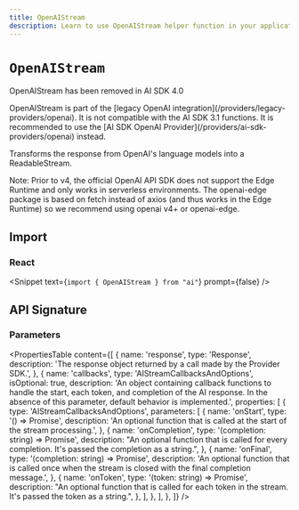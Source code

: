 ```yaml
---
title: OpenAIStream
description: Learn to use OpenAIStream helper function in your application.
---
```


# `OpenAIStream`

<Note type="warning">OpenAIStream has been removed in AI SDK 4.0</Note>

<Note type="warning">
  OpenAIStream is part of the [legacy OpenAI
  integration](/providers/legacy-providers/openai). It is not compatible with
  the AI SDK 3.1 functions. It is recommended to use the [AI SDK OpenAI
  Provider](/providers/ai-sdk-providers/openai) instead.
</Note>

Transforms the response from OpenAI's language models into a ReadableStream.

Note: Prior to v4, the official OpenAI API SDK does not support the Edge Runtime and only works in serverless environments. The openai-edge package is based on fetch instead of axios (and thus works in the Edge Runtime) so we recommend using openai v4+ or openai-edge.

## Import

### React

<Snippet text={`import { OpenAIStream } from "ai"`} prompt={false} />

## API Signature

### Parameters

<PropertiesTable
  content={[
    {
      name: 'response',
      type: 'Response',
      description:
        'The response object returned by a call made by the Provider SDK.',
    },
    {
      name: 'callbacks',
      type: 'AIStreamCallbacksAndOptions',
      isOptional: true,
      description:
        'An object containing callback functions to handle the start, each token, and completion of the AI response. In the absence of this parameter, default behavior is implemented.',
      properties: [
        {
          type: 'AIStreamCallbacksAndOptions',
          parameters: [
            {
              name: 'onStart',
              type: '() => Promise<void>',
              description:
                'An optional function that is called at the start of the stream processing.',
            },
            {
              name: 'onCompletion',
              type: '(completion: string) => Promise<void>',
              description:
                "An optional function that is called for every completion. It's passed the completion as a string.",
            },
            {
              name: 'onFinal',
              type: '(completion: string) => Promise<void>',
              description:
                'An optional function that is called once when the stream is closed with the final completion message.',
            },
            {
              name: 'onToken',
              type: '(token: string) => Promise<void>',
              description:
                "An optional function that is called for each token in the stream. It's passed the token as a string.",
            },
          ],
        },
      ],
    },
  ]}
/>
